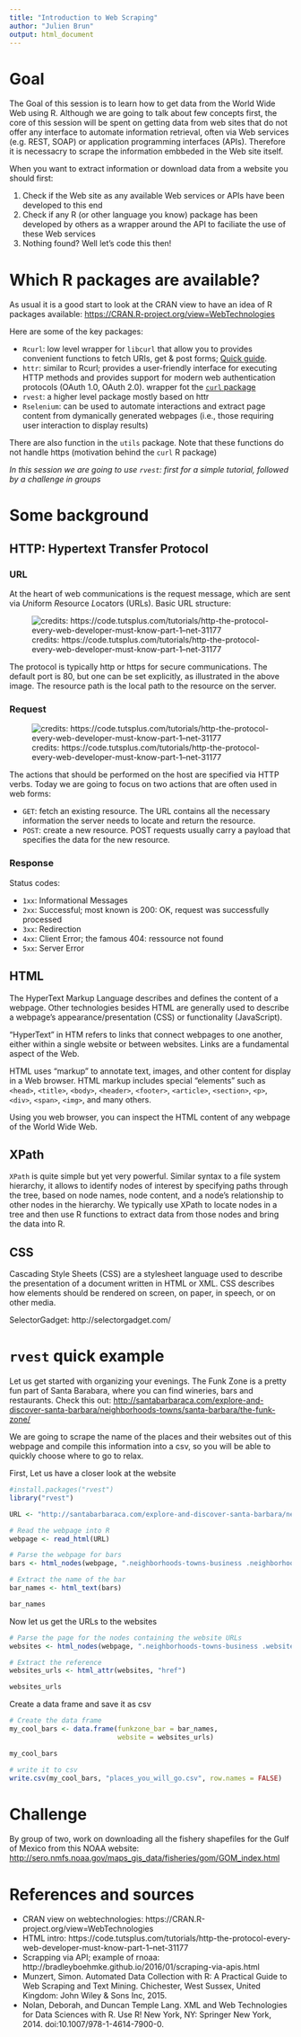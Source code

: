 ```yaml
---
title: "Introduction to Web Scraping"
author: "Julien Brun"
output: html_document
---
```


# Goal

The Goal of this session is to learn how to get data from the World Wide Web using R. Although we are going to talk about few concepts first, the core of this session will be spent on getting data from web sites that do not offer any interface to automate information retrieval, often via  Web services (e.g. REST, SOAP) or application programming interfaces (APIs). Therefore it is necessacry to scrape the information embbeded in the Web site itself.

When you want to extract information or download data from a website you should first:

1. Check if the Web site as any available Web services or APIs have been developed to this end
2. Check if any R (or other language you know) package has been developed by others as a wrapper around the API to faciliate the use of these Web services 
3. Nothing found? Well let's code this then!


# Which R packages are available?

As usual it is a good start to look at the CRAN view to have an idea of R packages available: <https://CRAN.R-project.org/view=WebTechnologies>

Here are some of the key packages:

- `Rcurl`: low level wrapper for `libcurl` that allow you to provides convenient functions to fetch URIs, get & post forms; [Quick guide](http://www.omegahat.net/RCurl/philosophy.html).
- `httr`: similar to Rcurl; provides a user-friendly interface for executing HTTP methods and provides support for modern web authentication protocols (OAuth 1.0, OAuth 2.0). wrapper fot the [`curl` package](https://cran.r-project.org/web/packages/curl/index.html)
- `rvest`: a higher level package mostly based on httr
- `Rselenium`: can be used to automate interactions and extract page content from dymanically generated webpages (i.e., those requiring user interaction to display results)

There are also function in the `utils` package. Note that these functions do not handle https (motivation behind the `curl` R package)

*In this session we are going to use `rvest`: first for a simple tutorial, followed by a challenge in groups*


# Some background

## HTTP:  Hypertext Transfer Protocol

### URL
At the heart of web communications is the request message, which are sent via *U*niform *R*esource *L*ocators (URLs). Basic URL structure:

![credits: https://code.tutsplus.com/tutorials/http-the-protocol-every-web-developer-must-know-part-1--net-31177](./images/http1-url-structure.png)

The protocol is typically http or https for secure communications. The default port is 80, but one can be set explicitly, as illustrated in the above image. The resource path is the local path to the resource on the server.


### Request

![credits: https://code.tutsplus.com/tutorials/http-the-protocol-every-web-developer-must-know-part-1--net-31177](./images/http1-req-res-details.png) 

The actions that should be performed on the host are specified via HTTP verbs. Today we are going to focus on two actions that are often used in web forms:

- `GET`: fetch an existing resource. The URL contains all the necessary information the server needs to locate and return the resource.
- `POST`: create a new resource. POST requests usually carry a payload that specifies the data for the new resource.

### Response

Status codes:

- `1xx`: Informational Messages
- `2xx`: Successful; most known is 200: OK, request was successfully processed
- `3xx`: Redirection
- `4xx`: Client Error; the famous 404: ressource not found
- `5xx`: Server Error

## HTML

The HyperText Markup Language describes and defines the content of a webpage. Other technologies besides HTML are generally used to describe a webpage's appearance/presentation (CSS) or functionality (JavaScript).

"HyperText" in HTM refers to links that connect webpages to one another, either within a single website or between websites. Links are a fundamental aspect of the Web. 

HTML uses "markup" to annotate text, images, and other content for display in a Web browser. HTML markup includes special "elements" such as `<head>`, `<title>`, `<body>`, `<header>`, `<footer>`, `<article>`, `<section>`, `<p>`, `<div>`, `<span>`, `<img>`, and many others.

Using you web browser, you can inspect the HTML content of any webpage of the World Wide Web.


## XPath

`XPath` is quite simple but yet very powerful. Similar syntax to a file system hierarchy, it allows  to identify nodes of interest by specifying paths through the tree, based on node names, node content, and a node’s relationship to other nodes in the hierarchy. We typically use XPath to locate nodes in a tree and then use R functions to extract data from those nodes and bring the data into R.


## CSS

Cascading Style Sheets (CSS) are a stylesheet language used to describe the presentation of a document written in HTML or XML. CSS describes how elements should be rendered on screen, on paper, in speech, or on other media.


SelectorGadget: http://selectorgadget.com/


# `rvest` quick example

Let us get started with organizing your evenings. The Funk Zone is a pretty fun part of Santa Barabara, where you can find wineries, bars and restaurants. Check this out: <http://santabarbaraca.com/explore-and-discover-santa-barbara/neighborhoods-towns/santa-barbara/the-funk-zone/>

We are going to scrape the name of the places and their websites out of this webpage and compile this information into a csv, so you will be able to quickly choose where to go to relax.

First, Let us have a closer look at the website

```r
#install.packages("rvest")
library("rvest")

URL <- "http://santabarbaraca.com/explore-and-discover-santa-barbara/neighborhoods-towns/santa-barbara/the-funk-zone/"

# Read the webpage into R
webpage <- read_html(URL)

# Parse the webpage for bars
bars <- html_nodes(webpage, ".neighborhoods-towns-business .neighborhoods-towns-business-title")

# Extract the name of the bar
bar_names <- html_text(bars)

bar_names
```

Now let us get the URLs to the websites

```r

# Parse the page for the nodes containing the website URLs
websites <- html_nodes(webpage, ".neighborhoods-towns-business .website-button")

# Extract the reference 
websites_urls <- html_attr(websites, "href")

websites_urls
```

Create a data frame and save it as csv

```r
# Create the data frame
my_cool_bars <- data.frame(funkzone_bar = bar_names, 
                           website = websites_urls)

my_cool_bars

# write it to csv
write.csv(my_cool_bars, "places_you_will_go.csv", row.names = FALSE)

```


# Challenge

By group of two, work on downloading all the fishery shapefiles for the Gulf of Mexico from this NOAA website:
<http://sero.nmfs.noaa.gov/maps_gis_data/fisheries/gom/GOM_index.html>


# References and sources

- CRAN view on webtechnologies: https://CRAN.R-project.org/view=WebTechnologies
- HTML intro: https://code.tutsplus.com/tutorials/http-the-protocol-every-web-developer-must-know-part-1--net-31177
- Scrapping via API; example of rnoaa: http://bradleyboehmke.github.io/2016/01/scraping-via-apis.html
- Munzert, Simon. Automated Data Collection with R: A Practical Guide to Web Scraping and Text Mining. Chichester, West Sussex, United Kingdom: John Wiley & Sons Inc, 2015.
- Nolan, Deborah, and Duncan Temple Lang. XML and Web Technologies for Data Sciences with R. Use R! New York, NY: Springer New York, 2014. doi:10.1007/978-1-4614-7900-0.
